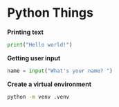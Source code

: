 # Python Things

**Printing text**

```python
print("Hello world!")
```

**Getting user input**

```python
name = input("What's your name? ")
```

**Create a virtual environment**

```bash
python -m venv .venv
```
